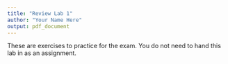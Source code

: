 ```yaml
---
title: "Review Lab 1"
author: "Your Name Here"
output: pdf_document
---
```


These are exercises to practice for the exam. You do not need to hand this lab in as an assignment.